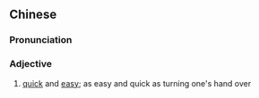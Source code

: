 {{also|翻手之间}}
==Chinese==
{{zh-forms|s=翻手之间}}

===Pronunciation===
{{zh-pron
|m=fān shǒu zhī jiān
|cat=a
}}

===Adjective===
{{zh-adj}}

# {{lb|zh|literary}} [[quick]] and [[easy]]; as easy and quick as turning one's hand over